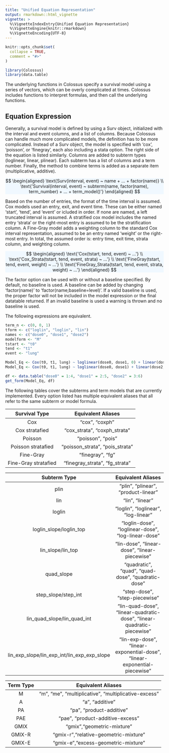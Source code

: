 ```yaml
---
title: "Unified Equation Representation"
output: rmarkdown::html_vignette
vignette: >
  %\VignetteIndexEntry{Unified Equation Representation}
  %\VignetteEngine{knitr::rmarkdown}
  %\VignetteEncoding{UTF-8}
---
```


```r
knitr::opts_chunk$set(
  collapse = TRUE,
  comment = "#>"
)
```

```r
library(Colossus)
library(data.table)
```

The underlying functions in Colossus specify a survival model using a series of vectors, which can be overly complicated at times. Colossus includes functions to interpret formulas, and then call the underlying functions.

## Equation Expression


Generally, a survival model is defined by using a Surv object, initialized with the interval and event columns, and a list of columns. Because Colossus can handle much more complicated models, the definition has to be more complicated. Instead of a Surv object, the model is specified with 'cox', 'poisson', or 'finegray', each also including a stata option. The right side of the equation is listed similarly. Columns are added to subterm types (loglinear, linear, plinear). Each subterm has a list of columns and a term number. Finally, the method to combine terms is added as a separate item (multiplicative, additive).

<p class="text-center" style="background-color: aliceblue">
$$
\begin{aligned}
    \text{Surv(interval, event) ~ name + ... + factor(name)} \\
    \text{'Survival(interval, event) ~ subterm(name, factor(name), term_number) + ... + term_model()'}
\end{aligned}
$$
</p>

Based on the number of entries, the format of the time interval is assumed. Cox models used an entry, exit, and event time. These can be either named 'start', 'tend', and 'event' or icluded in order. If none are named, a left truncated interval is assumed. A stratified cox model includes the named entry 'strata' or the right-most entry is assumed to be the stratification column. A Fine-Gray model adds a weighting column to the standard Cox interval representation, assumed to be an entry named 'weight' or the right-most entry. In total, the assumed order is: entry time, exit time, strata column, and weighting column.

<p class="text-center" style="background-color: aliceblue">
$$
\begin{aligned}
    \text{'Cox(tstart, tend, event) ~ ...'} \\
    \text{'Cox_Strata(tstart, tend, event, strata) ~ ...'} \\
    \text{'FineGray(tstart, tend, event, weight) ~ ...'} \\
    \text{'FineGray_Strata(tstart, tend, event, strata, weight) ~ ...'}
\end{aligned}
$$
</p>

The factor option can be used with or without a baseline specified. By default, no baseline is used. A baseline can be added by changing 'factor(name)' to 'factor(name;baseline=level)'. If a valid baseline is used, the proper factor will not be included in the model expression or the final datatable returned. If an invalid baseline is used a warning is thrown and no baseline is used.

The following expressions are equivalent.

```r
term_n <- c(0, 0, 1)
tform <- c("loglin", "loglin", "lin")
names <- c("dose0", "dose1", "dose2")
modelform <- "M"
tstart <- "t0"
tend <- "t1"
event <- "lung"

Model_Eq <- Cox(t0, t1, lung) ~ loglinear(dose0, dose1, 0) + linear(dose2, 1) + multiplicative()
Model_Eq <- Cox(t0, t1, lung) ~ loglinear(dose0, dose1) + linear(dose2, 1)

df <- data.table("dose0" = 1:4, "dose1" = 2:5, "dose2" = 3:6)
get_form(Model_Eq, df)
```

The following tables cover the subterms and term models that are currently implemented. Every option listed has multiple equivalent aliases that all refer to the same subterm or model formula.

| Survival Type | Equivalent Aliases |
| :---------: | :----------: |
| Cox | "cox", "coxph" |
| Cox stratafied | "cox_strata", "coxph_strata" |
| Poisson | "poisson", "pois" |
| Poisson stratafied | "poisson_strata", "pois_strata"  |
| Fine-Gray | "finegray", "fg" |
| Fine-Gray stratafied | "finegray_strata", "fg_strata" |

| Subterm Type | Equivalent Aliases |
| :---------: | :----------: |
| plin | "plin", "plinear", "product-linear" |
| lin | "lin", "linear" |
| loglin | "loglin", "loglinear", "log-linear" |
| loglin_slope/loglin_top | "loglin-dose", "loglinear-dose", "log-linear-dose" |
| lin_slope/lin_top | "lin-dose", "linear-dose", "linear-piecewise" |
| quad_slope | "quadratic", "quad", "quad-dose", "quadratic-dose" |
| step_slope/step_int | "step-dose", "step-piecewise" |
| lin_quad_slope/lin_quad_int | "lin-quad-dose", "linear-quadratic-dose", "linear-quadratic-piecewise" |
| lin_exp_slope/lin_exp_int/lin_exp_exp_slope | "lin-exp-dose", "linear-exponential-dose", "linear-exponential-piecewise" |

| Term Type | Equivalent Aliases |
| :---------: | :----------: |
| M | "m", "me", "multiplicative", "multiplicative-excess" |
| A | "a", "additive" |
| PA | "pa", "product-additive" |
| PAE | "pae", "product-additive-excess" |
| GMIX | "gmix","geometric-mixture" |
| GMIX-R | "gmix-r","relative-geometric-mixture" |
| GMIX-E | "gmix-e","excess-geometric-mixture" |
